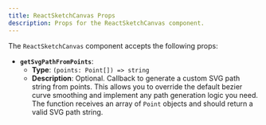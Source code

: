 ```yaml
---
title: ReactSketchCanvas Props
description: Props for the ReactSketchCanvas component.
---
```


The `ReactSketchCanvas` component accepts the following props:

-   **`getSvgPathFromPoints`**:
    -   **Type**: `(points: Point[]) => string`
    -   **Description**: Optional. Callback to generate a custom SVG path string from points. This allows you to override the default bezier curve smoothing and implement any path generation logic you need. The function receives an array of `Point` objects and should return a valid SVG path string.
